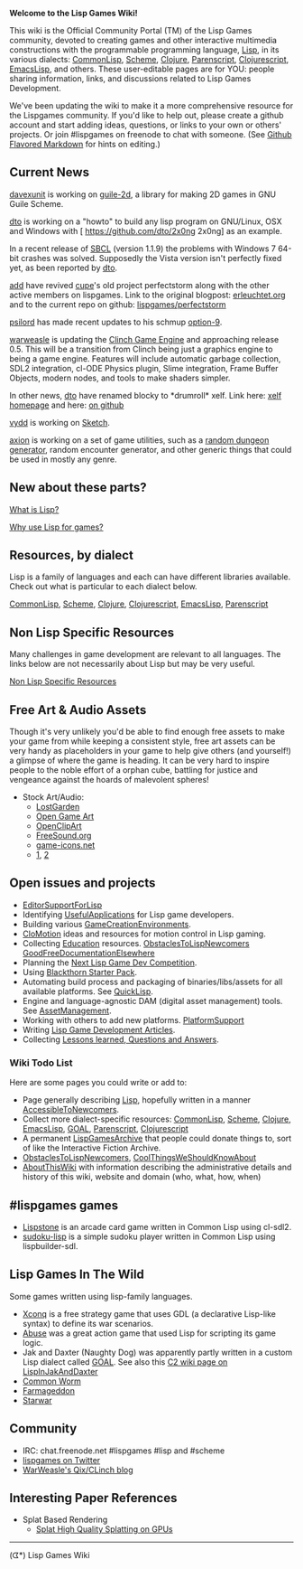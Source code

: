 '''Welcome to the Lisp Games Wiki!'''

This wiki is the Official Community Portal (TM) of the Lisp Games community, devoted to creating games and other interactive multimedia constructions with the programmable programming language, [[Lisp]], in its various dialects: [[CommonLisp]], [[Scheme]], [[Clojure]], [[Parenscript]], [[Clojurescript]], [[EmacsLisp]], and others. These user-editable pages are for YOU: people sharing information, links, and discussions related to Lisp Games Development.

We've been updating the wiki to make it a more comprehensive resource for the Lispgames community. If you'd like to help out, please create a github account and start adding ideas, questions, or links to your own or others' projects. Or join #lispgames on freenode to chat with someone. (See [https://help.github.com/articles/github-flavored-markdown/ Github Flavored Markdown] for hints on editing.)

== Current News ==
[[User:davexunit|davexunit]] is working on [[guile-2d]], a library for making 2D games in GNU Guile Scheme.

[[User:dto|dto]] is working on a "howto" to build any lisp program on GNU/Linux, OSX and Windows with [ https://github.com/dto/2x0ng 2x0ng] as an example.

In a recent release of [http://www.sbcl.org/ SBCL] (version 1.1.9) the problems with Windows 7 64-bit crashes was solved. Supposedly the Vista version isn't perfectly fixed yet, as been reported by [[User:dto|dto]].

[[User:add|add]] have revived [[User:cupe|cupe]]'s old project perfectstorm along with the other active members on lispgames. Link to the original blogpost: [http://erleuchtet.org/2008/03/project-overview-perfectstorm.html erleuchtet.org] and to the current repo on github: [https://github.com/lispgames/perfectstorm lispgames/perfectstorm]

[[User:psilord|psilord]] has made recent updates to his schmup [https://github.com/psilord/option-9 option-9].

[[User:BradWBeer|warweasle]] is updating the [https://github.com/BradWBeer/clinch Clinch Game Engine] and approaching release 0.5. This will be a transition from Clinch being just a graphics engine to being a game engine. Features will include automatic garbage collection, SDL2 integration, cl-ODE Physics plugin, Slime integration, Frame Buffer Objects, modern nodes, and tools to make shaders simpler. 

In other news, [[User:dto|dto]] have renamed blocky to *drumroll* xelf. Link here: [http://xelf.me/ xelf homepage] and here: [https://github.com/dto/xelf on github]

[[User:vydd|vydd]] is working on [https://github.com/vydd/sketch Sketch].


[[User:axionix|axion]] is working on a set of game utilities, such as a [http://git.axity.net/axion/crawler random dungeon generator], random encounter generator, and other generic things that could be used in mostly any genre.

== New about these parts? == 
[[What is Lisp?]]

[[Why use Lisp for games?]]

== Resources, by dialect ==

Lisp is a family of languages and each can have different libraries available. Check out what is particular to each dialect below.

[[CommonLisp]], [[Scheme]], [[Clojure]], [[Clojurescript]], [[EmacsLisp]], [[Parenscript]]

== Non Lisp Specific Resources == 

Many challenges in game development are relevant to all languages. The links below are not necessarily about Lisp but may be very useful.

[[Non Lisp Specific Resources]]

== Free Art & Audio Assets ==
Though it's very unlikely you'd be able to find enough free assets to make your game from while keeping a consistent style, free art assets can be very handy as placeholders in your game to help give others (and yourself!) a glimpse of where the game is heading. It can be very hard to inspire people to the noble effort of a orphan cube, battling for justice and vengeance against the hoards of malevolent spheres!

* Stock Art/Audio: 
** [http://lostgarden.com/labels/free%20game%20graphics.html LostGarden]
** [http://opengameart.org Open Game Art]
** [http://openclipart.org/tags/game OpenClipArt]
** [http://www.freesound.org/ FreeSound.org]
** [http://game-icons.net/ game-icons.net]
** [https://archive.org/details/Sound_Effects], [https://archive.org/details/Sound_Effects_2]

== Open issues and projects == 

* [[EditorSupportForLisp]] 
* Identifying [[UsefulApplications]] for Lisp game developers.
* Building various [[GameCreationEnvironments]].
* [[CloMotion]] ideas and resources for motion control in Lisp gaming.
* Collecting [[Education]] resources. [[ObstaclesToLispNewcomers]] [[GoodFreeDocumentationElsewhere]]
* Planning the [[Next Lisp Game Dev Competition]].
* Using [https://bitbucket.org/elliottslaughter/blackthorn-engine Blackthorn Starter Pack].
* Automating build process and packaging of binaries/libs/assets for all available platforms. See [[QuickLisp]].
* Engine and language-agnostic DAM (digital asset management) tools. See [[AssetManagement]].
* Working with others to add new platforms. [[PlatformSupport]]
* Writing [[Articles| Lisp Game Development Articles]].
* Collecting [[Lessons Learned|Lessons learned, Questions and Answers]].

=== Wiki Todo List ===

Here are some pages you could write or add to: 

* Page generally describing [[Lisp]], hopefully written in a manner [[AccessibleToNewcomers]].
* Collect more dialect-specific resources: [[CommonLisp]], [[Scheme]], [[Clojure]], [[EmacsLisp]], [[GOAL]], [[Parenscript]], [[Clojurescript]] 
* A permanent [[LispGamesArchive]] that people could donate things to, sort of like the Interactive Fiction Archive.
* [[ObstaclesToLispNewcomers]], [[CoolThingsWeShouldKnowAbout]]
* [[AboutThisWiki]] with information describing the administrative details and history of this wiki, website and domain (who, what, how, when)

== #lispgames games == 
* [[Lispstone]] is an arcade card game written in Common Lisp using cl-sdl2.
* [[sudoku-lisp]] is a simple sudoku player written in Common Lisp using lispbuilder-sdl.

== Lisp Games In The Wild ==
Some games written using lisp-family languages.

* [http://sourceware.org/xconq/ Xconq] is a free strategy game that uses GDL (a declarative Lisp-like syntax) to define its war scenarios.
* [http://en.wikipedia.org/wiki/Abuse_%28video_game%29 Abuse] was a great action game that used Lisp for scripting its game logic.
* Jak and Daxter (Naughty Dog) was apparently partly written in a custom Lisp dialect called [http://en.wikipedia.org/wiki/Game_Oriented_Assembly_Lisp GOAL]. See also this [http://c2.com/cgi/wiki?LispInJakAndDaxter C2 wiki page on LispInJakAndDaxter]
* [[Common Worm]]
* [[Farmageddon]]
* [[Starwar]]

== Community ==

* IRC: chat.freenode.net #lispgames #lisp and #scheme
* [http://twitter.com/lispgames lispgames on Twitter]
* [http://lisp-qix.blogspot.com WarWeasle's Qix/CLinch blog]

== Interesting Paper References ==

* Splat Based Rendering
** [http://graphics.ucsd.edu/~matthias/Papers/HighQualitySplattingOnGPUs.pdf Splat High Quality Splatting on GPUs]

----

(ᗧ*) Lisp Games Wiki